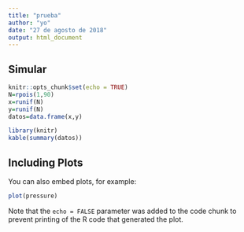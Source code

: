 ```yaml
---
title: "prueba"
author: "yo"
date: "27 de agosto de 2018"
output: html_document
---
```

## Simular

```r
knitr::opts_chunk$set(echo = TRUE)
N=rpois(1,90)
x=runif(N)
y=runif(N)
datos=data.frame(x,y)
```


```r
library(knitr)
kable(summary(datos))
```

## Including Plots

You can also embed plots, for example:

```r
plot(pressure)
```

Note that the `echo = FALSE` parameter was added to the code chunk to prevent printing of the R code that generated the plot.
